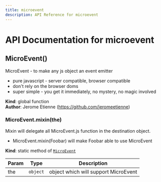 ```yaml
---
title: microevent
description: API Reference for microevent
---
```

# API Documentation for microevent
<a name="MicroEvent"></a>

## MicroEvent()
MicroEvent - to make any js object an event emitter- pure javascript - server compatible, browser compatible- don't rely on the browser doms- super simple - you get it immediately, no mystery, no magic involved

**Kind**: global function  
**Author**: Jerome Etienne (https://github.com/jeromeetienne)  
<a name="MicroEvent.mixin"></a>

### MicroEvent.mixin(the)
Mixin will delegate all MicroEvent.js function in the destination object.- MicroEvent.mixin(Foobar) will make Foobar able to use MicroEvent

**Kind**: static method of [<code>MicroEvent</code>](#MicroEvent)  

| Param | Type | Description |
| --- | --- | --- |
| the | <code>object</code> | object which will support MicroEvent |

